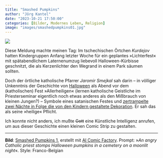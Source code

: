 ```yaml
---
title: "Smashed Pumpkins"
author: "Jörg Kantel"
date: "2023-10-21 17:50:00"
categories: [Bilder, Modernes Leben, Religion]
image: "images/smashedpumpkins01.jpg"
---
```


[![](images/smashedpumpkins01-b.jpg)](https://www.flickr.com/photos/schockwellenreiter/53274741980/)

Diese Meldung machte meinen Tag: Im tschechischen Örtchen *Kurdejov* hatten Kindergruppen Anfang letzter Woche für ein geplantes »Lichterfest« mit spätabendlichem Laternenumzug liebevoll Halloween-Kürbisse geschnitzt, die als Kerzenlichter den Wegrand in einem Park säumen sollten.

Doch der örtliche katholische Pfarrer *Jaromir Smejkal* sah darin -- in völliger Unkenntnis der Geschichte von [Halloween](https://de.wikipedia.org/wiki/Halloween) als Abend vor dem (katholischen) Fest »Allerheiligen« (lernen katholische Geistliche im Priesterseminar eigentlich noch etwas anderes als den Mißbrauch von kleinen Jungen?) --  Symbole eines satanischen Festes und [zertrampelte zwei Nächte in Folge die von den Kindern gestaltete Dekoration](https://www.spiegel.de/panorama/halloween-priester-zerstoert-satanische-kuerbisse-a-ab08a289-e7d3-4b30-9a52-2beeced5664b). Er sah das als seine »heilige« Pflicht.

Ich konnte nicht anders, ich mußte ~~Gott~~ eine Künstliche Intelligenz anrufen, um aus dieser Geschichte einen kleinen Comic Strip zu gestalten.

---

**Bild**: [Smashed Pumpkins&nbsp;1](https://www.flickr.com/photos/schockwellenreiter/53274741980/), erstellt mit [AI Comic Factory](http://cognitiones.kantel-chaos-team.de/multimedia/computergraphik/comicfactory.html). Prompt: »*An angry Catholic priest stomps Halloween pumpkins in a cemetery on a moonlit night*«. Style: Franco-Belgian